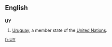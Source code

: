 {{also|uy|.uy|üy}}
==English==

==={{abbreviation}}===
'''UY'''

# [[Uruguay]], a member state of the [[United Nations]].

[[fr:UY]]